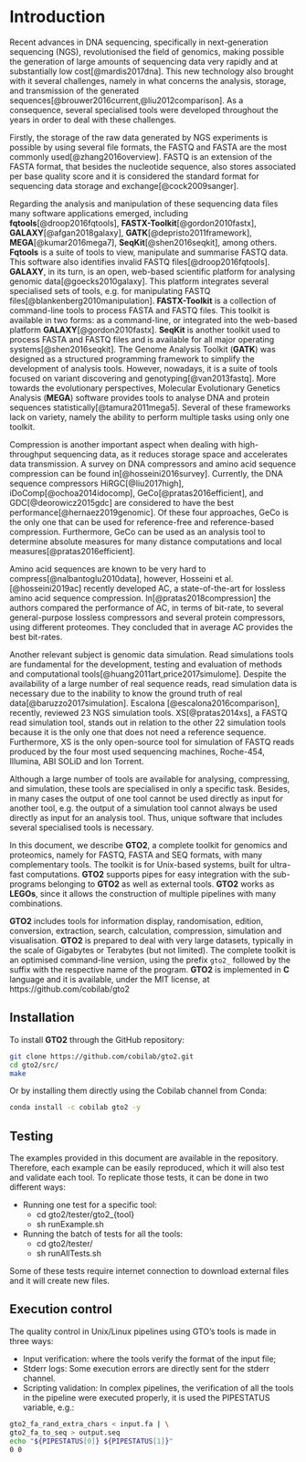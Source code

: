 

# Introduction


Recent advances in DNA sequencing, specifically in next-generation sequencing (NGS), revolutionised the field of genomics, making possible the generation of large amounts of sequencing data very rapidly and at substantially low cost[@mardis2017dna]. This new technology also brought with it several challenges, namely in what concerns the analysis, storage, and transmission of the generated sequences[@brouwer2016current,@liu2012comparison]. As a consequence, several specialised tools were developed throughout the years in order to deal with these challenges.

Firstly, the storage of the raw data generated by NGS experiments is possible by using several file formats, the FASTQ and FASTA are the most commonly used[@zhang2016overview].
FASTQ is an extension of the FASTA format, that besides the nucleotide sequence, also stores associated per base quality score and it is considered the standard format for sequencing data storage and exchange[@cock2009sanger].

Regarding the analysis and manipulation of these sequencing data files many software applications emerged, including **fqtools**[@droop2016fqtools],
**FASTX-Toolkit**[@gordon2010fastx],
**GALAXY**[@afgan2018galaxy], **GATK**[@depristo2011framework],
**MEGA**[@kumar2016mega7], **SeqKit**[@shen2016seqkit], among others. **Fqtools** is a suite of tools to view, manipulate and summarise FASTQ data. This software also identifies invalid FASTQ files[@droop2016fqtools]. **GALAXY**, in its turn, is an open, web-based scientific platform for analysing genomic data[@goecks2010galaxy]. This platform integrates several specialised sets of tools, e.g. for manipulating FASTQ files[@blankenberg2010manipulation].
**FASTX-Toolkit** is a collection of command-line tools to process FASTA and FASTQ files. This toolkit is available in two forms: as a command-line, or integrated into the web-based platform **GALAXY**[@gordon2010fastx]. **SeqKit** is another toolkit used to process FASTA and FASTQ files and is available for all major operating systems[@shen2016seqkit]. The Genome Analysis Toolkit (**GATK**) was designed as a structured programming framework to simplify the development of analysis tools. However, nowadays, it is a suite of tools focused on variant discovering and genotyping[@van2013fastq]. More towards the evolutionary perspectives, Molecular Evolutionary Genetics Analysis (**MEGA**) software provides tools to analyse DNA and protein sequences statistically[@tamura2011mega5]. Several of these frameworks lack on variety, namely the ability to perform multiple tasks using only one toolkit.

Compression is another important aspect when dealing with high-throughput sequencing data, as it reduces storage space and accelerates data transmission. A survey on DNA compressors and amino acid sequence compression can be found in[@hosseini2016survey]. Currently, the DNA sequence compressors HiRGC[@liu2017high], iDoComp[@ochoa2014idocomp], GeCo[@pratas2016efficient], and GDC[@deorowicz2015gdc] are considered to have the best performance[@hernaez2019genomic]. Of these four approaches, GeCo is the only one that can be used for reference-free and reference-based compression. Furthermore, GeCo can be used as an analysis tool to determine absolute measures for many distance computations and local measures[@pratas2016efficient].

Amino acid sequences are known to be very hard to compress[@nalbantoglu2010data], however, Hosseini et al.[@hosseini2019ac] recently developed AC, a state-of-the-art for lossless amino acid sequence compression. In[@pratas2018compression] the authors compared the performance of AC, in terms of bit-rate, to several general-purpose lossless compressors and several protein compressors, using different proteomes. They concluded that in average AC provides the best bit-rates.

Another relevant subject is genomic data simulation. Read simulations tools are fundamental for the development, testing and evaluation of methods and computational tools[@huang2011art,price2017simulome]. Despite the availability of a large number of real sequence reads, read simulation data is necessary due to the inability to know the ground truth of real data[@baruzzo2017simulation]. Escalona \textit{et al.}[@escalona2016comparison], recently, reviewed 23 NGS simulation tools. XS[@pratas2014xs], a FASTQ read simulation tool, stands out in relation to the other 22 simulation tools because it is the only one that does not need a reference sequence. Furthermore, XS is the only open-source tool for simulation of FASTQ reads produced by the four most used sequencing machines, Roche-454, Illumina, ABI SOLiD and Ion Torrent. 

Although a large number of tools are available for analysing, compressing, and simulation, these tools are specialised in only a specific task. Besides, in many cases the output of one tool cannot be used directly as input for another tool, e.g. the output of a simulation tool cannot always be used directly as input for an analysis tool. Thus, unique software that includes several specialised tools is necessary.

In this document, we describe **GTO2**, a complete toolkit for genomics and proteomics, namely for FASTQ, FASTA and SEQ formats, with many complementary tools. The toolkit is for Unix-based systems, built for ultra-fast computations. **GTO2** supports pipes for easy integration with the sub-programs belonging to **GTO2** as well as external tools. **GTO2** works as **LEGOs**, since it allows the construction of multiple pipelines with many combinations.

**GTO2** includes tools for information display, randomisation, edition, conversion, extraction, search, calculation, compression, simulation and visualisation. **GTO2** is prepared to deal with very large datasets, typically in the scale of Gigabytes or Terabytes (but not limited).
The complete toolkit is an optimised command-line version, using the prefix `gto2_` followed by the suffix with the respective name of the program. **GTO2** is implemented in **C** language and it is available, under the MIT license, at https://github.com/cobilab/gto2

## Installation

To install **GTO2** through the GitHub repository:

```sh
git clone https://github.com/cobilab/gto2.git
cd gto2/src/
make
```

Or by installing them directly using the Cobilab channel from Conda:

```sh
conda install -c cobilab gto2 -y
```

## Testing

The examples provided in this document are available in the repository. Therefore, each example can be easily reproduced, which it will also test and validate each tool. To replicate those tests, it can be done in two different ways: 

- Running one test for a specific tool:
	- cd gto2/tester/gto2_{tool}
	- sh runExample.sh
- Running the batch of tests for all the tools:
	- cd gto2/tester/
	- sh runAllTests.sh

Some of these tests require internet connection to download external files and it will create new files.

## Execution control

The quality control in Unix/Linux pipelines using GTO's tools is made in three ways:  

- Input verification: where the tools verify the format of the input file; 
- Stderr logs: Some execution errors are directly sent for the stderr channel. 
- Scripting validation: In complex pipelines, the verification of all the tools in the pipeline were executed properly, it is used the PIPESTATUS variable, e.g.:  
```sh
gto2_fa_rand_extra_chars < input.fa | \
gto2_fa_to_seq > output.seq 
echo "${PIPESTATUS[0]} ${PIPESTATUS[1]}" 
0 0 
```

